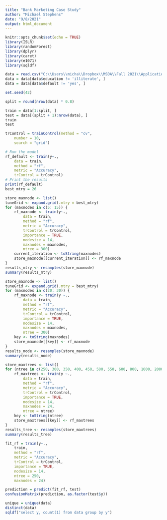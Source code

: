 ---
title: "Bank Marketing Case Study"
author: "Michael Stephens"
date: "9/8/2021"
output: html_document
---

```{r setup, include=FALSE}
knitr::opts_chunk$set(echo = TRUE)
library(ISLR)
library(randomForest)
library(dplyr)
library(caret)
library(e1071)
library(sqldf)
```

```{r}
data = read.csv("C:\\Users\\micha\\Dropbox\\MSDA\\Fall 2021\\Applications\\Bank Case Study\\bank-additional.csv", sep=";")
data = data[data$education != 'illiterate', ]
data = data[data$default != 'yes', ]
```

```{r}
set.seed(42)

split = round(nrow(data) * 0.8)

train = data[1:split, ]
test = data[(split + 1):nrow(data), ]
train
test
```


```{r}
trControl = trainControl(method = "cv",
    number = 10,
    search = "grid")

# Run the model
rf_default <- train(y~.,
    data = train,
    method = "rf",
    metric = "Accuracy",
    trControl = trControl)
# Print the results
print(rf_default)
best_mtry = 26
```

```{r}
store_maxnode <- list()
tuneGrid <- expand.grid(.mtry = best_mtry)
for (maxnodes in c(5: 15)) {
    rf_maxnode <- train(y~.,
        data = train,
        method = "rf",
        metric = "Accuracy",
        trControl = trControl,
        importance = TRUE,
        nodesize = 14,
        maxnodes = maxnodes,
        ntree = 300)
    current_iteration <- toString(maxnodes)
    store_maxnode[[current_iteration]] <- rf_maxnode
}
results_mtry <- resamples(store_maxnode)
summary(results_mtry)
```

```{r}
store_maxnode <- list()
tuneGrid <- expand.grid(.mtry = best_mtry)
for (maxnodes in c(20: 30)) {
    rf_maxnode <- train(y ~.,
        data = train,
        method = "rf",
        metric = "Accuracy",
        trControl = trControl,
        importance = TRUE,
        nodesize = 14,
        maxnodes = maxnodes,
        ntree = 300)
    key <- toString(maxnodes)
    store_maxnode[[key]] <- rf_maxnode
}
results_node <- resamples(store_maxnode)
summary(results_node)
```

```{r}
store_maxtrees <- list()
for (ntree in c(250, 300, 350, 400, 450, 500, 550, 600, 800, 1000, 2000)) {
    rf_maxtrees <- train(y ~.,
        data = train,
        method = "rf",
        metric = "Accuracy",
        trControl = trControl,
        importance = TRUE,
        nodesize = 14,
        maxnodes = 24,
        ntree = ntree)
    key <- toString(ntree)
    store_maxtrees[[key]] <- rf_maxtrees
}
results_tree <- resamples(store_maxtrees)
summary(results_tree)
```


```{r}
fit_rf = train(y~.,
    train,
    method = "rf",
    metric = "Accuracy",
    trControl = trControl,
    importance = TRUE,
    nodesize = 14,
    ntree = 250,
    maxnodes = 24)
```


```{r}
prediction = predict(fit_rf, test)
confusionMatrix(prediction, as.factor(test$y))
```



```{r}
unique = unique(data)
distinct(data)
sqldf("select y, count(1) from data group by y")
```







